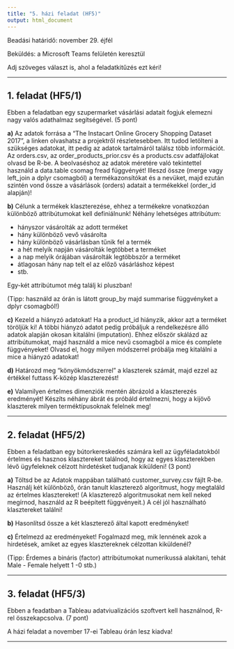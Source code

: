 ---
title: "5. házi feladat (HF5)"
output: html_document
---

Beadási határidő: november 29. éjfél

Beküldés: a Microsoft Teams felületén keresztül

Adj szöveges választ is, ahol a feladatkitűzés ezt kéri!

---

## 1. feladat (HF5/1)

Ebben a feladatban egy szupermarket vásárlási adatait fogjuk elemezni nagy valós adathalmaz segítségével. (5 pont)

**a)** Az adatok forrása a “The Instacart Online Grocery Shopping Dataset 2017”, a linken olvashatsz a projektről részletesebben. Itt tudod letölteni a szükséges adatokat, itt pedig az adatok tartalmáról találsz több információt.
Az orders.csv, az order_products_prior.csv és a products.csv adatfájlokat olvasd be R-be. A beolvaséshoz az adatok méretére való tekintettel használd a data.table csomag fread függvényét!
Illeszd össze (merge vagy left_join a dplyr csomagból) a termékazonsítókat és a nevüket, majd ezután szintén vond össze a vásárlások (orders) adatait a termékekkel (order_id alapján)!

**b)** Célunk a termékek klaszterezése, ehhez a termékekre vonatkozóan különböző attribútumokat kell definiálnunk! Néhány lehetséges attribútum:

- hányszor vásárolták az adott terméket
- hány különböző vevő vásárolta
- hány különböző vásárlásban tűnik fel a termék
- a hét melyik napján vásárolták legtöbbet a terméket
- a nap melyik órájában vásárolták legtöbbször a terméket
- átlagosan hány nap telt el az előző vásárláshoz képest
- stb.

Egy-két attribútumot még találj ki pluszban!

(Tipp: használd az órán is látott group_by majd summarise függvényket a dplyr csomagból!)

**c)** Kezeld a hiányzó adatokat! Ha a product_id hiányzik, akkor azt a terméket töröljük ki! A többi hiányzó adatot pedig próbáljuk a rendelkezésre álló adatok alapján okosan kitalálni (imputation). Ehhez először skálázd az attribútumokat, majd használd a mice nevű csomagból a mice és complete függvényeket! Olvasd el, hogy milyen módszerrel próbálja meg kitalálni a mice a hiányzó adatokat!

**d)** Határozd meg “könyökmódszerrel” a klaszterek számát, majd ezzel az értékkel futtass K-közép klaszterezést!

**e)** Valamilyen értelmes dimenziók mentén ábrázold a klaszterezés eredményét! Készíts néhány ábrát és próbáld értelmezni, hogy a kijövő klaszterek milyen terméktípusoknak felelnek meg!

---

## 2. feladat (HF5/2)

Ebben a feladatban egy bútorkereskedés számára kell az ügyféladatokból értelmes és hasznos klasztereket találnod, hogy az egyes klaszterekben lévő ügyfeleknek célzott hirdetésket tudjanak kiküldeni! (3 pont)

**a)** Töltsd be az Adatok mappában található customer_survey.csv fájlt R-be. Használj két különböző, órán tanult klaszterező algoritmust, hogy megtaláld az értelmes klasztereket! (A klaszterező algoritmusokat nem kell neked megírnod, használd az R beépített függvényeit.) A cél jól használható klasztereket találni!

**b)** Hasonlítsd össze a két klaszterező által kapott eredményket!

**c)** Értelmezd az eredményeket! Fogalmazd meg, mik lennének azok a hirdetések, amiket az egyes klasztereknek célzottan kiküldenél?

(Tipp: Érdemes a bináris (factor) attribútumokat numerikussá alakítani, tehát Male - Female helyett 1 -0 stb.)

---

## 3. feladat (HF5/3)

Ebben a feadatban a Tableau adatviualizációs szoftvert kell használnod, R-rel összekapcsolva. (7 pont)

A házi feladat a november 17-ei Tableau órán lesz kiadva!

---